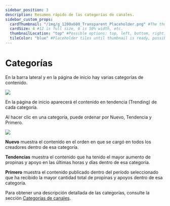 ```yaml
---
sidebar_position: 3
description: Resumen rápido de las categorías de canales.
sidebar_custom_props:
  cardThumbnail: "/img/g_1200x600_Transparent_Placeholder.png" #The thumbnail on the category card.
  cardSize: 4 #12 is full size, 6 is 50% width, etc.
  thumbnailLocation: "top" #Possible options: top, left, bottom, right, none
  tileColor: "blue" #Placeholder tiles until thumbnail is ready, possible options: blue, cream, darkpurple, lightpurple, mauve, orange, pink, none
---
```


# Categorías

En la barra lateral y en la página de inicio hay varias categorías de contenido.

![](/img/en/category-discovery4.png)

En la página de inicio aparecerá el contenido en tendencia (Trending) de cada categoría.

Al hacer clic en una categoría, puede ordenar por Nuevo, Tendencia y Primero.

![](/img/en/category-discovery5.png)

**Nuevo** muestra el contenido en el orden en que se cargó en todos los creadores dentro de esa categoría.

**Tendencias** muestra el contenido que ha tenido el mayor aumento de propinas y apoyo en las últimas horas y días dentro de esa categoría.

**Primero** muestra el contenido publicado dentro del período seleccionado que ha recibido la mayor cantidad total de propinas y apoyos dentro de esa categoría.

Para obtener una descripción detallada de las categorías, consulte la sección [Categorías de canales](/es/category/channel-categories).